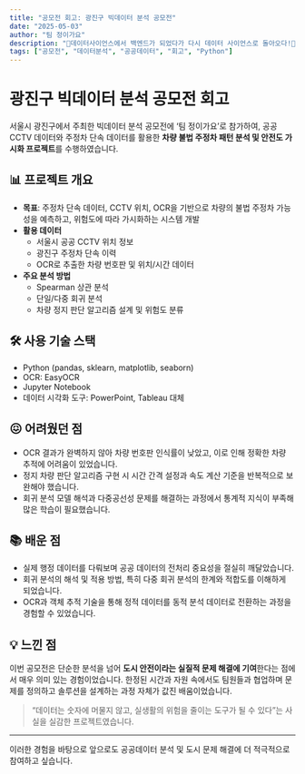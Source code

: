```yaml
---
title: "공모전 회고: 광진구 빅데이터 분석 공모전"
date: "2025-05-03"
author: "팀 정이가요"
description: "🏃데이터사이언스에서 백엔드가 되었다가 다시 데이터 사이언스로 돌아오다!🏃"
tags: ["공모전", "데이터분석", "공공데이터", "회고", "Python"]
---
```


# 광진구 빅데이터 분석 공모전 회고

서울시 광진구에서 주최한 빅데이터 분석 공모전에 ‘팀 정이가요’로 참가하여, 공공 CCTV 데이터와 주정차 단속 데이터를 활용한 **차량 불법 주정차 패턴 분석 및 안전도 가시화 프로젝트**를 수행하였습니다.

## 📊 프로젝트 개요

- **목표**: 주정차 단속 데이터, CCTV 위치, OCR을 기반으로 차량의 불법 주정차 가능성을 예측하고, 위험도에 따라 가시화하는 시스템 개발
- **활용 데이터**
  - 서울시 공공 CCTV 위치 정보
  - 광진구 주정차 단속 이력
  - OCR로 추출한 차량 번호판 및 위치/시간 데이터
- **주요 분석 방법**
  - Spearman 상관 분석
  - 단일/다중 회귀 분석
  - 차량 정지 판단 알고리즘 설계 및 위험도 분류

## 🛠️ 사용 기술 스택

- Python (pandas, sklearn, matplotlib, seaborn)
- OCR: EasyOCR
- Jupyter Notebook
- 데이터 시각화 도구: PowerPoint, Tableau 대체

## 😖 어려웠던 점

- OCR 결과가 완벽하지 않아 차량 번호판 인식률이 낮았고, 이로 인해 정확한 차량 추적에 어려움이 있었습니다.
- 정지 차량 판단 알고리즘 구현 시 시간 간격 설정과 속도 계산 기준을 반복적으로 보완해야 했습니다.
- 회귀 분석 모델 해석과 다중공선성 문제를 해결하는 과정에서 통계적 지식이 부족해 많은 학습이 필요했습니다.

## 📚 배운 점

- 실제 행정 데이터를 다뤄보며 공공 데이터의 전처리 중요성을 절실히 깨달았습니다.
- 회귀 분석의 해석 및 적용 방법, 특히 다중 회귀 분석의 한계와 적합도를 이해하게 되었습니다.
- OCR과 객체 추적 기술을 통해 정적 데이터를 동적 분석 데이터로 전환하는 과정을 경험할 수 있었습니다.

## 💡 느낀 점

이번 공모전은 단순한 분석을 넘어 **도시 안전이라는 실질적 문제 해결에 기여**한다는 점에서 매우 의미 있는 경험이었습니다. 한정된 시간과 자원 속에서도 팀원들과 협업하며 문제를 정의하고 솔루션을 설계하는 과정 자체가 값진 배움이었습니다.

> “데이터는 숫자에 머물지 않고, 실생활의 위험을 줄이는 도구가 될 수 있다”는 사실을 실감한 프로젝트였습니다.

---

이러한 경험을 바탕으로 앞으로도 공공데이터 분석 및 도시 문제 해결에 더 적극적으로 참여하고 싶습니다.
